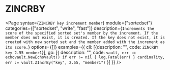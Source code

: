 # ZINCRBY

<Page
  syntax={`ZINCRBY key increment member`}
  module={"sortedset"}
  categories={["sortedset", "write", "fast"]}
  description={`Increments the score of the specified sorted set's member by the increment. If the member does not exist, it is created.
If the key does not exist, it is created with new sorted set and the member added with the increment as its score.`}
  options={[]}
  examples={{
    cli: [{description: "", code: `ZINCRBY key 2.55 member1`}],
    go: [{
      description: "",
      code: `vault, err := echovault.NewEchoVault()
if err != nil {
  log.Fatal(err)
}
cardinality, err := vault.ZIncrBy("key", 2.55, "member1")`
    }]
  }}
/>
